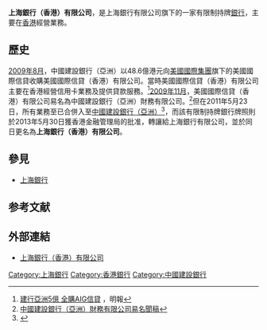 '''上海銀行（香港）有限公司'''，是上海銀行有限公司旗下的一家有限制持牌[[銀行|銀行]]，主要在[[香港|香港]]經營業務。

==歷史==
[[2009年8月|2009年8月]]，中國建設銀行（亞洲）以48.6億港元向[[美國國際集團|美國國際集團]]旗下的美國國際信貸收購美國國際信貸（香港）有限公司。當時美國國際信貸（香港）有限公司主要在香港經營信用卡業務及提供貸款服務。<ref>[http://www.mpfinance.com/htm/Finance/20090813/News/eb_ebb1.htm 建行亞洲5億 全購AIG信貸] {{Wayback|url=http://www.mpfinance.com/htm/Finance/20090813/News/eb_ebb1.htm |date=20090817120334 }}，明報</ref>[[2009年11月|2009年11月]]，美國國際信貸（香港）有限公司易名為中國建設銀行（亞洲）財務有限公司。<ref>[https://www.aigcard.com/chi/0fin/latest_news.pdf 中國建設銀行（亞洲）財務有限公司易名聞稿]{{dead link|date=2017年11月 |bot=InternetArchiveBot |fix-attempted=yes }}</ref>但在2011年5月23日，所有業務至已合併入至[[中國建設銀行（亞洲）|中國建設銀行（亞洲）]]<ref>{{Cite web |url=http://www.asia.ccb.com/hongkong_tc/doc/about_us/newsroom/20110523_integration.pdf |title=本公司正式併入母公司中國建設銀行（亞洲）股份有限公司 |accessdate=2011-07-05 |archive-date=2016-03-05 |archive-url=https://web.archive.org/web/20160305234923/http://www.asia.ccb.com/hongkong_tc/doc/about_us/newsroom/20110523_integration.pdf |dead-url=no }}</ref>，而該有限制持牌銀行牌照則於2013年5月30日獲香港金融管理局的批准，轉讓給上海銀行有限公司，並於同日更名為'''上海銀行（香港）有限公司'''。

== 參見 ==
* [[上海銀行|上海銀行]]
== 参考文献 ==
{{Reflist|30em}}

==外部連結==
* [https://web.archive.org/web/20171005135543/http://www.bosc-hk.com/ 上海銀行（香港）有限公司]

{{香港银行业}}
[[Category:上海銀行|Category:上海銀行]]
[[Category:香港銀行|Category:香港銀行]]
[[Category:中國建設銀行|Category:中國建設銀行]]